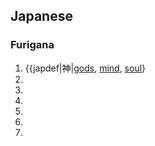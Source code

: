 ==Japanese==
===Furigana===
{{furigana|shin}}
# {{japdef|神|[[gods]], [[mind]], [[soul]]}
# {{japdef|心|[[heart]]}}
# {{japdef|森|[[forest]], [[wood]]}}
# {{japdef|新|[[new]]}}
# {{japdef|親|[[parent]], [[kinship]]}}
# {{japdef|真|[[truth]], [[genuine]], [[veritable]]}}
# {{japdef|芯|[[core]], [[heart]]}}